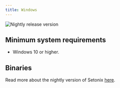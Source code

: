 ```yaml
---
title: Windows
---
```


![Nightly release version](https://img.shields.io/badge/dynamic/yaml?color=f7d28c&label=Nightly&query=%24.version&url=https%3A%2F%2Fraw.githubusercontent.com%2FLinwoodDev%2FSetonix%2Fnightly%2Fapp%2Fpubspec.yaml&style=for-the-badge)


## Minimum system requirements

* Windows 10 or higher.

## Binaries

<Tabs>
<TabItem label="Nightly">
  <CardGrid>
    <DownloadButton after="/downloads/post-windows" href="https://github.com/LinwoodDev/Setonix/releases/download/nightly/linwood-setonix-windows-setup-x86_64.exe" title="Setup"/>
    <DownloadButton after="/downloads/post-windows" href="https://github.com/LinwoodDev/Setonix/releases/download/nightly/linwood-setonix-windows-x86_64.zip" title="Portable"/>
    <DownloadButton after="/downloads/post-windows" href="https://github.com/LinwoodDev/Setonix/releases/download/nightly/linwood-setonix-server-windows-x86_64.zip" title="Server"/>
  </CardGrid>
</TabItem>
</Tabs>

Read more about the nightly version of Setonix [here](/community/nightly).
